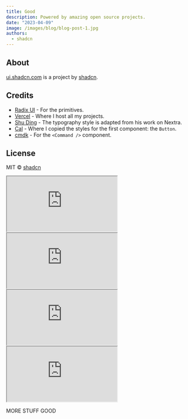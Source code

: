 ```yaml
---
title: Good
description: Powered by amazing open source projects.
date: "2023-04-09"
image: /images/blog/blog-post-1.jpg
authors:
  - shadcn
---
```


## About

[ui.shadcn.com](https://ui.shadcn.com) is a project by [shadcn](https://shadcn.com).

## Credits

- [Radix UI](https://radix-ui.com) - For the primitives.
- [Vercel](https://vercel.com) - Where I host all my projects.
- [Shu Ding](https://shud.in) - The typography style is adapted from his work on Nextra.
- [Cal](https://cal.com) - Where I copied the styles for the first component: the `Button`.
- [cmdk](https://cmdk.paco.me) - For the `<Command />` component.

## License

MIT © [shadcn](https://shadcn.com)

<Iframe
  commit="1"
  src="https://codesandbox.io/p/sandbox/github/stephyswe/spotify-v2/tree/0f9c4d26b0dba23d2b445ba447d7ba2ecead7e19"
></Iframe>

<Iframe
  commit="2: feat(app): Layout"
  src="https://codesandbox.io/p/sandbox/github/stephyswe/spotify-v2/tree/bd6f00e995304df1260ef638e34fb8a7dd676037"
></Iframe>

<Iframe
  commit="3: feat(app): Supabase"
  src="https://codesandbox.io/p/sandbox/github/stephyswe/spotify-v2/tree/7464033825bed94ec73a184d383a18323cafc7cc"
></Iframe>

<Iframe
  commit="7: feat(app): Authentication modal and functionality"
  src="https://codesandbox.io/p/sandbox/github/stephyswe/spotify-v2/tree/d770d067bd797b5876a9a43cf6ce211f7de03fed"
></Iframe>

MORE STUFF GOOD